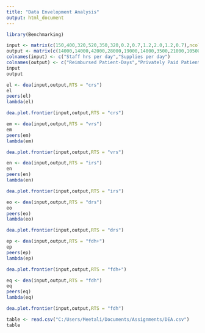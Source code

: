 ```yaml
---
title: "Data Envelopment Analysis"
output: html_document
---
```


```r
library(Benchmarking)
```

```r
input <- matrix(c(150,400,320,520,350,320,0.2,0.7,1.2,2.0,1.2,0.7),ncol = 2)
output <- matrix(c(14000,14000,42000,28000,19000,14000,3500,21000,10500,42000,25000,15000),ncol = 2)
colnames(input) <- c("Staff hrs per day","Supplies per day")
colnames(output) <- c("Reimbursed Patient-Days","Privately Paid Patient-Days")
input
output
```

```r
el <- dea(input,output,RTS = "crs")
el
peers(el)
lambda(el)
```

```r
dea.plot.frontier(input,output,RTS = "crs")
```

```r
em <- dea(input,output,RTS = "vrs")
em
peers(em)
lambda(em)
```

```r
dea.plot.frontier(input,output,RTS = "vrs")
```

```r
en <- dea(input,output,RTS = "irs")
en
peers(en)
lambda(en)
```

```r
dea.plot.frontier(input,output,RTS = "irs")
```

```r
eo <- dea(input,output,RTS = "drs")
eo
peers(eo)
lambda(eo)
```

```r
dea.plot.frontier(input,output,RTS = "drs")
```

```r
ep <- dea(input,output,RTS = "fdh+")
ep
peers(ep)
lambda(ep)
```

```r
dea.plot.frontier(input,output,RTS = "fdh+")
```

```r
eq <- dea(input,output,RTS = "fdh")
eq
peers(eq)
lambda(eq)
```

```r
dea.plot.frontier(input,output,RTS = "fdh")
```

```r
table <- read.csv("C:/Users/Meetali/Documents/Assignments/DEA.csv")
table
```

